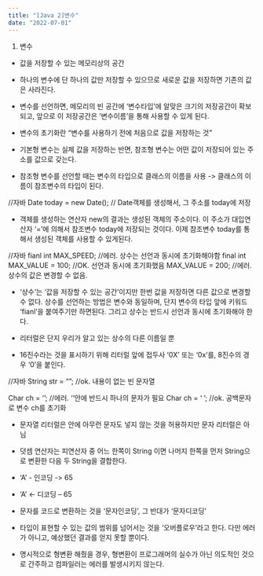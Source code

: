 ```yaml
---
title: "[Java 2]변수"
date: "2022-07-01"
---
```


1. 변수

- 값을 저장할 수 있는 메모리상의 공간

- 하나의 변수에 단 하나의 값만 저장할 수 있으므로 새로운 값을 저장하면 기존의 값은 사라진다.

- 변수를 선언하면, 메모리의 빈 공간에 ‘변수타입’에 알맞은 크기의 저장공간이 확보되고, 앞으로 이 저장공간은 ‘변수이름’을 통해 사용할 수 있게 된다.

- 변수의 초기화란 “변수를 사용하기 전에 처음으로 값을 저장하는 것”

- 기본형 변수는 실제 값을 저장하는 반면, 참조형 변수는 어떤 값이 저장되어 있는 주소를 값으로 갖는다.

- 참조형 변수를 선언할 때는 변수의 타입으로 클래스의 이름을 사용 -> 클래스의 이름이 참조변수의 타입이 된다.

//자바
Date today = new Date(); // Date객체를 생성해서, 그 주소를 today에 저장

- 객체를 생성하는 연산자 new의 결과는 생성된 객체의 주소이다. 이 주소가 대입연산자 ‘=’에 의해서 참조변수 today에 저장되는 것이다. 이제 참조변수 today를 통해서 생성된 객체를 사용할 수 있게된다.

//자바
fianl int MAX_SPEED; //에러. 상수는 선언과 동시에 초기화해야함
final int MAX_VALUE = 100; //OK. 선언과 동시에 초기화했음
MAX_VALUE = 200; //에러. 상수의 값은 변경할 수 없음.

- ‘상수’는 ‘값을 저장할 수 있는 공간’이지만 한번 값을 저장하면 다른 값으로 변경할 수 없다. 상수를 선언하는 방법은 변수와 동일하며, 단지 변수의 타입 앞에 키워드 ‘fianl’을 붙여주기만 하면된다. 그리고 상수는 반드시 선언과 동시에 초기화해야 한다.

- 리터럴은 단지 우리가 알고 있는 상수의 다른 이름일 뿐

- 16진수라는 것을 표시하기 위해 리터럴 앞에 접두사 ‘0X’ 또는 ‘0x’를, 8진수의 경우 ‘0’을 붙인다.

//자바
String str = “”; //ok. 내용이 없는 빈 문자열

Char ch = ‘’; //에러. ‘’안에 반드시 하나의 문자가 필요
Char ch = ‘ ’; //ok. 공백문자로 변수 ch를 초기화

- 문자열 리터럴은 안에 아무런 문자도 넣지 않는 것을 허용하지만 문자 리터럴은 아님

- 덧셈 연산자는 피연산자 중 어느 한쪽이 String 이면 나머지 한쪽을 먼저 String으로 변환한 다음 두 String을 결합한다.

- ‘A’ - 인코딩 -> 65

- ‘A’ <- 디코딩 – 65

- 문자를 코드로 변환하는 것을 ‘문자인코딩’, 그 반대가 ‘문자디코딩’

- 타입이 표현할 수 있는 값의 범위를 넘어서는 것을 ‘오버플로우’라고 한다. 다만 에러가 아니고, 예상했던 결과를 얻지 못할 뿐이다.

- 명시적으로 형변환 해줬을 경우, 형변환이 프로그래머의 실수가 아닌 의도적인 것으로 간주하고 컴파일러는 에러를 발생시키지 않는다.
